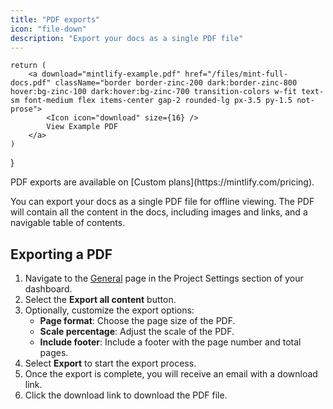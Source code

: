 ```yaml
---
title: "PDF exports"
icon: "file-down"
description: "Export your docs as a single PDF file"
---
```


    return (
        <a download="mintlify-example.pdf" href="/files/mint-full-docs.pdf" className="border border-zinc-200 dark:border-zinc-800 hover:bg-zinc-100 dark:hover:bg-zinc-700 transition-colors w-fit text-sm font-medium flex items-center gap-2 rounded-lg px-3.5 py-1.5 not-prose">
            <Icon icon="download" size={16} />
            View Example PDF
        </a>
    )
}

<Info>
PDF exports are available on [Custom plans](https://mintlify.com/pricing).
</Info>

You can export your docs as a single PDF file for offline viewing. The PDF will contain all the content in the docs, including images and links, and a navigable table of contents.

## Exporting a PDF

1. Navigate to the [General](https://dashboard.mintlify.com/settings/deployment/general) page in the Project Settings section of your dashboard.
2. Select the **Export all content** button.
3. Optionally, customize the export options:
    - **Page format**: Choose the page size of the PDF.
    - **Scale percentage**: Adjust the scale of the PDF.
    - **Include footer**: Include a footer with the page number and total pages.
4. Select **Export** to start the export process.
5. Once the export is complete, you will receive an email with a download link.
6. Click the download link to download the PDF file.


<DownloadPDFButton />

